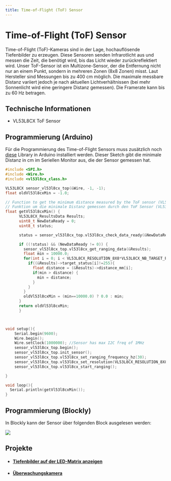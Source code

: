 ```yaml
---
title: Time-of-Flight (ToF) Sensor
---
```




# Time-of-Flight (ToF) Sensor

<ImageWithText src={tofSensor} alt="Time of Flight (ToF Sensor)" title="Time of Flight (ToF Sensor)"/> 


Time-of-Flight (ToF)-Kameras sind in der Lage, hochauflösende Tiefenbilder zu erzeugen. Diese Sensoren senden Infrarotlicht aus und messen die Zeit, die benötigt wird, bis das Licht wieder zurückreflektiert wird. Unser ToF-Sensor ist ein Multizone-Sensor, der die Entfernung nicht nur an einem Punkt, sondern in mehreren Zonen (8x8 Zonen) misst. Laut Hersteller sind Messungen bis zu 400 cm möglich. Die maximale messbare Distanz variiert jedoch je nach aktuellen Lichtverhältnissen (bei mehr Sonnenlicht wird eine geringere Distanz gemessen). Die Framerate kann bis zu 60 Hz betragen.

## Technische Informationen
* VL53L8CX ToF Sensor

## Programmierung (Arduino)
Für die Programmierung des Time-of-Flight Sensors muss zusätzlich noch [diese](https://github.com/stm32duino/VL53L8CX/tree/main) Library in Arduino installiert werden. Dieser Sketch gibt die minimale Distanz in cm im Seriellen Monitor aus, die der Sensor gemessen hat.
```cpp
#include <SPI.h>
#include <Wire.h>
#include <vl53l8cx_class.h>

VL53L8CX sensor_vl53l8cx_top(&Wire, -1, -1);
float oldVl53l8cxMin = -1.0;

// Function to get the minimum distance measured by the ToF sensor (VL53L8CX)
// Funktion um die minimale Distanz gemessen durch den ToF Sensor (VL53L8CX) zu erhalten
float getVl53l8cxMin() {
      VL53L8CX_ResultsData Results;
      uint8_t NewDataReady = 0;
      uint8_t status;

      status = sensor_vl53l8cx_top.vl53l8cx_check_data_ready(&NewDataReady);

      if ((!status) && (NewDataReady != 0)) {
        sensor_vl53l8cx_top.vl53l8cx_get_ranging_data(&Results);
        float min = 10000.0;
        for(int i = 0; i < VL53L8CX_RESOLUTION_8X8*VL53L8CX_NB_TARGET_PER_ZONE; i++) {
          if((&Results)->target_status[i]!=255){
            float distance = (&Results)->distance_mm[i];
            if(min > distance) {
              min = distance;
            }
          }
        }
        oldVl53l8cxMin = (min==10000.0) ? 0.0 : min;
      }
      return oldVl53l8cxMin;
      }



void setup(){
    Serial.begin(9600);
    Wire.begin();
    Wire.setClock(1000000); //Sensor has max I2C freq of 1MHz
    sensor_vl53l8cx_top.begin();
    sensor_vl53l8cx_top.init_sensor();
    sensor_vl53l8cx_top.vl53l8cx_set_ranging_frequency_hz(30);
    sensor_vl53l8cx_top.vl53l8cx_set_resolution(VL53L8CX_RESOLUTION_8X8);
    sensor_vl53l8cx_top.vl53l8cx_start_ranging();

}

void loop(){
  Serial.println(getVl53l8cxMin());
}


```

## Programmierung (Blockly)

In Blockly kann der Sensor über folgenden Block ausgelesen werden:

![](/img/hardware-bilder/tof/tof_block.svg)


## Projekte

* #### [Tiefenbilder auf der LED-Matrix anzeigen](https://sensebox.de/projects/de/2024-04-02-tof-led)
* #### [Überwachungskamera](https://sensebox.de/projects/de/2024-04-02-%C3%BCberwachungskamera)